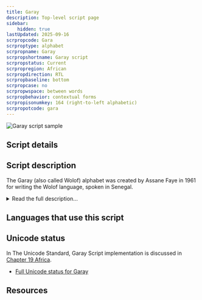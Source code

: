 ```yaml
---
title: Garay
description: Top-level script page
sidebar:
    hidden: true
lastUpdated: 2025-09-16
scrpropcode: Gara
scrproptype: alphabet
scrpropname: Garay
scrpropshortname: Garay script
scrpropstatus: Current
scrpropregion: African
scrpropdirection: RTL
scrpropbaseline: bottom
scrpropcase: no
scrpropwspace: between words
scrpropbehavior: contextual forms
scrpropisonumkey: 164 (right-to-left alphabetic)
scrpropotcode: gara
---
```



![](../images/gara-sample.png "Garay script sample")

## Script details

<ScriptDetails />

## Script description

The Garay (also called Wolof) alphabet was created by Assane Faye in 1961 for writing the Wolof language, spoken in Senegal.

<details>
<summary>Read the full description...</summary>The script is written from right to left using twenty-five consonant letters (including a ‘vowel-carrier’), four basic vowel signs, a vowel-length mark, a zero-vowel mark, and a gemination sign. Each consonant has an initial and a non-initial form.

It is unknown whether the script is in use; the Wolof language is normally written with the [Latin](/scrlang/scripts/latn) script. Charles Riley conducted a research trip to Senegal in 2009, during which time he met with Assane Faye and visited his home. He reported that Assane Faye had been offering lessons in the script to hundreds of people over the years, translated the Koran using it, and had a house filled with dozens of unpublished handwritten texts.
</details>

## Languages that use this script

<WsList script='Gara' wsMax='5' />

## Unicode status

In The Unicode Standard, Garay Script implementation is discussed in [Chapter 19 Africa](https://www.unicode.org/versions/latest/core-spec/chapter-19/#G746355).

- [Full Unicode status for Garay](/scrlang/unicode/gara-unicode)



## Resources

<ScriptResources detailSummary='seemore' />


